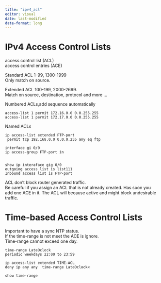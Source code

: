 ```yaml
---
title: "ipv4_acl"
editor: visual
date: last-modified
date-format: long
---
```


# IPv4 Access Control Lists

access control list (ACL)\
access control entries (ACE)

Standard ACL 1-99, 1300-1999\
Only match on source.

Extended ACL 100-199, 2000-2699.\
Match on source, destination, protocol and more ...

Numbered ACLs,add sequence automatically

```         
access-list 1 permit 172.16.0.0 0.0.255.255
access-list 1 permit 172.17.0.0 0.0.255.255
```

Named ACLs

```         
ip access-list extended FTP-port
 permit tcp 192.168.0.0 0.0.0.255 any eq ftp
```

```         
interface gi 0/0
ip access-group FTP-port in


show ip interaface gig 0/0
outgoing access list is list111
Inbound access list is FTP-port
```

ACL don't block router generated traffic.\
Be careful if you assign an ACL that is not already created. Has soon you add one ACE in it. The ACL will because active and might block undesirable traffic.

# Time-based Access Control Lists

Important to have a sync NTP status.\
If the time-range is not meet the ACE is ignore.\
Time-range cannot exceed one day.

```         
time-range LateOclock
periodic weekdays 22:00 to 23:59

ip access-list extended TIME-ACL
deny ip any any  time-range LateOclock<

show time-range
```
